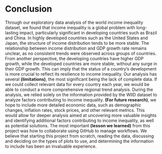 # Conclusion

Through our exploratory data analysis of the world income inequality dataset, we found that income inequality is a global problem with long-lasting impact, particularly significant in developing countries such as Brazil and China. In highly developed countries such as the United States and Japan, the structure of income distribution tends to be more stable. The relationship between income distribution and GDP growth rate remains unclear, as no consistent trends were observed across groups of countries. From another perspective, the developing countries have higher GDP growth, while the developed countries are more stable, without any surge in their GDP growth. This can imply that the status of a country's development is more crucial to reflect its resilience to income inequality. Our analysis has several **(limitations)**, the most significant being the lack of complete data. If we could collect relevant data for every country each year, we would be able to conduct a more comprehensive regional trend analysis. During the analysis, we relied solely on the information provided by the WIID dataset to analyze factors contributing to income inequality. **(For future research)**, we hope to include more detailed economic data, such as demographic changes, inflation rates, stock prices, and other relevant metrics. This would allow for deeper analysis aimed at uncovering more valuable insights and identifying additional factors contributing to income inequality, as well as potential solutions. The most important **(lesson we learned)** from this project was how to collaborate using GitHub to manage workflows. We believe that starting this project from scratch, reading the data, discussing and deciding on the types of plots to use, and determining the information to include has been an invaluable experience.
